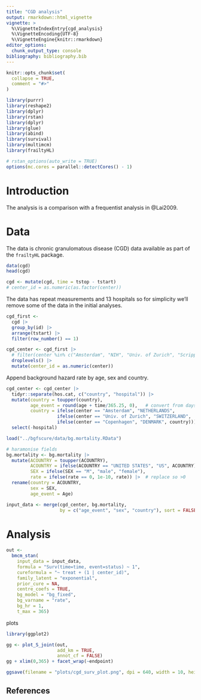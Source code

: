 ```yaml
---
title: "CGD analysis"
output: rmarkdown::html_vignette
vignette: >
  %\VignetteIndexEntry{cgd_analysis}
  %\VignetteEncoding{UTF-8}
  %\VignetteEngine{knitr::rmarkdown}
editor_options: 
  chunk_output_type: console
bibliography: bibliography.bib
---
```


```r
knitr::opts_chunk$set(
  collapse = TRUE,
  comment = "#>"
)
```

```r
library(purrr)
library(reshape2)
library(dplyr)
library(rstan)
library(dplyr)
library(glue)
library(abind)
library(survival)
library(multimcm)
library(frailtyHL)

# rstan_options(auto_write = TRUE)
options(mc.cores = parallel::detectCores() - 1)
```

# Introduction

The analysis is a comparison with a frequentist analysis in @Lai2009.


# Data

The data is chronic granulomatous disease (CGD) data available as part of the `frailtyHL` package.

```r
data(cgd)
head(cgd)
```

```r
cgd <- mutate(cgd, time = tstop - tstart)
# center_id = as.numeric(as.factor(center))
```

The data has repeat measurements and 13 hospitals so for simplicity we'll remove some of the data in the initial analyses.

```r
cgd_first <-
  cgd |> 
  group_by(id) |> 
  arrange(tstart) |> 
  filter(row_number() == 1)
```

```r
cgd_center <- cgd_first |>
  # filter(center %in% c("Amsterdam", "NIH", "Univ. of Zurich", "Scripps Institute")) |>
  droplevels() |> 
  mutate(center_id = as.numeric(center))
```

Append background hazard rate by age, sex and country.

```r
cgd_center <- cgd_center |>
  tidyr::separate(hos.cat, c("country", "hospital")) |> 
  mutate(country = toupper(country),
         age_event = round(age + time/365.25, 0),   # convert from days to years
         country = ifelse(center == "Amsterdam", "NETHERLANDS",
                   ifelse(center == "Univ. of Zurich", "SWITZERLAND",
                   ifelse(center == "Copenhagen", "DENMARK", country)))) |> 
  select(-hospital)

load("../bgfscure/data/bg.mortality.RData")

# haramonise fields
bg.mortality <- bg.mortality |> 
  mutate(ACOUNTRY = toupper(ACOUNTRY),
         ACOUNTRY = ifelse(ACOUNTRY == "UNITED STATES", "US", ACOUNTRY),
         SEX = ifelse(SEX == "M", "male", "female"),
         rate = ifelse(rate == 0, 1e-10, rate)) |>  # replace so >0
  rename(country = ACOUNTRY,
         sex = SEX,
         age_event = Age)

input_data <- merge(cgd_center, bg.mortality,
                    by = c("age_event", "sex", "country"), sort = FALSE)
```


# Analysis

```r
out <-
  bmcm_stan(
    input_data = input_data,
    formula = "Surv(time=time, event=status) ~ 1",
    cureformula = "~ treat + (1 | center_id)",
    family_latent = "exponential",
    prior_cure = NA,
    centre_coefs = TRUE,
    bg_model = "bg_fixed",
    bg_varname = "rate",
    bg_hr = 1,
    t_max = 365)
```


plots

```r
library(ggplot2)

gg <- plot_S_joint(out,
                   add_km = TRUE,
                   annot_cf = FALSE)
gg + xlim(0,365) + facet_wrap(~endpoint)
```

```r
ggsave(filename = "plots/cgd_surv_plot.png", dpi = 640, width = 10, height = 8)
```

## References
